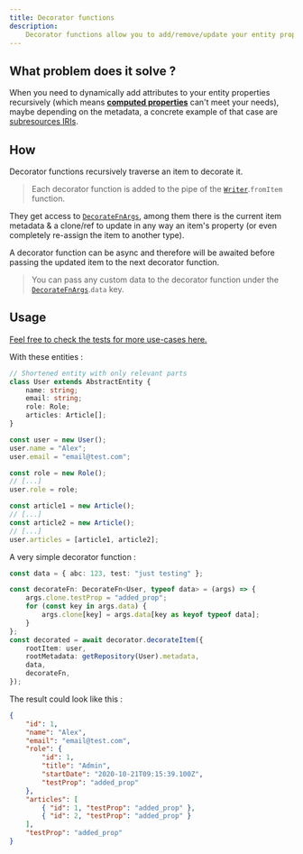 ```yaml
---
title: Decorator functions
description:
    Decorator functions allow you to add/remove/update your entity properties returned for a response before it is sent.
---
```


## What problem does it solve ?

When you need to dynamically add attributes to your entity properties recursively (which means
[**computed properties**](/entity-groups/groups/computed-property) can't meet your needs), maybe depending on the
metadata, a concrete example of that case are
[subresources IRIs](/entity-routes/subresources/introduction#format-in-response).

## How

Decorator functions recursively traverse an item to decorate it.

> Each decorator function is added to the pipe of the [`Writer`](/definitions/classes/writer).`fromItem` function.

They get access to [`DecorateFnArgs`](/definitions#decoratefnargs), among them there is the current item metadata & a
clone/ref to update in any way an item's property (or even completely re-assign the item to another type).

A decorator function can be async and therefore will be awaited before passing the updated item to the next decorator
function.

> You can pass any custom data to the decorator function under the
> [`DecorateFnArgs`](/definitions#decoratefnargs).`data` key.

## Usage

[Feel free to check the tests for more use-cases here.](tests/response/Decorator.test.ts)

With these entities :

```ts
// Shortened entity with only relevant parts
class User extends AbstractEntity {
    name: string;
    email: string;
    role: Role;
    articles: Article[];
}

const user = new User();
user.name = "Alex";
user.email = "email@test.com";

const role = new Role();
// [...]
user.role = role;

const article1 = new Article();
// [...]
const article2 = new Article();
// [...]
user.articles = [article1, article2];
```

A very simple decorator function :

```ts
const data = { abc: 123, test: "just testing" };

const decorateFn: DecorateFn<User, typeof data> = (args) => {
    args.clone.testProp = "added_prop";
    for (const key in args.data) {
        args.clone[key] = args.data[key as keyof typeof data];
    }
};
const decorated = await decorator.decorateItem({
    rootItem: user,
    rootMetadata: getRepository(User).metadata,
    data,
    decorateFn,
});
```

The result could look like this :

```json
{
    "id": 1,
    "name": "Alex",
    "email": "email@test.com",
    "role": {
        "id": 1,
        "title": "Admin",
        "startDate": "2020-10-21T09:15:39.100Z",
        "testProp": "added_prop"
    },
    "articles": [
        { "id": 1, "testProp": "added_prop" },
        { "id": 2, "testProp": "added_prop" }
    ],
    "testProp": "added_prop"
}
```
